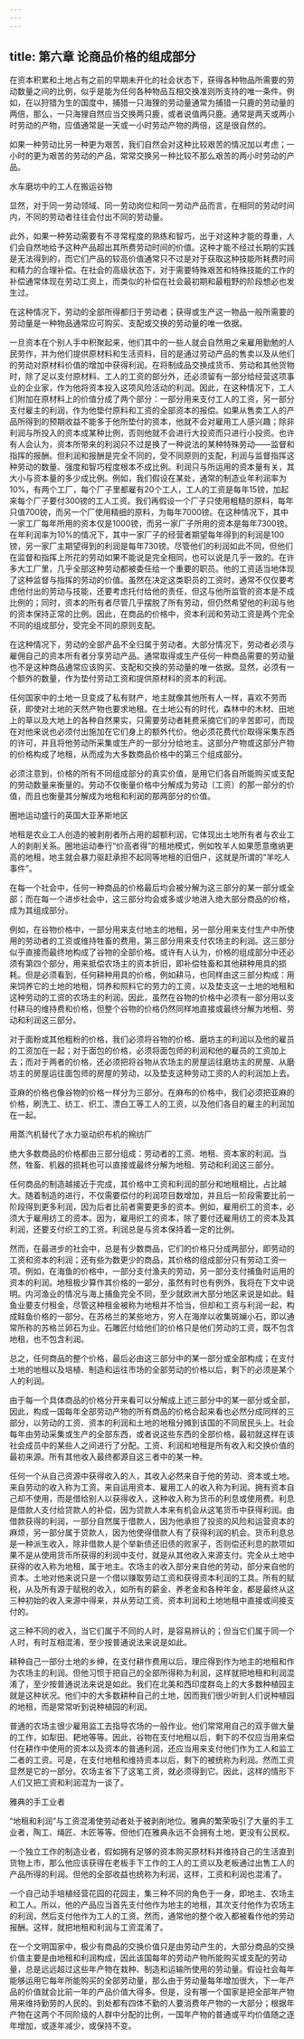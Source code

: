 ```yaml
---
---
---
```

title: 第六章 论商品价格的组成部分
---

在资本积累和土地占有之前的早期未开化的社会状态下，获得各种物品所需要的劳动数量之间的比例，似乎是能为任何各种物品互相交换准则所支持的唯一条件。例如，在以狩猎为生的国度中，捕猎一只海狸的劳动量通常为捕猎一只鹿的劳动量的两倍，那么，一只海狸自然应当交换两只鹿，或者说值两只鹿。通常是两天或两小时劳动的产物，应值通常是一天或一小时劳动产物的两倍，这是很自然的。

如果一种劳动比另一种更为艰苦，我们自然会对这种比较艰苦的情况加以考虑；一小时的更为艰苦的劳动的产品，常常交换另一种比较不那么艰苦的两小时劳动的产品。



水车磨坊中的工人在搬运谷物

显然，对于同一劳动领域、同一劳动岗位和同一劳动产品而言，在相同的劳动时间内，不同的劳动者往往会付出不同的劳动量。

此外，如果一种劳动需要有不寻常程度的熟练和智巧，出于对这种才能的尊重，人们会自然地给予这种产品超出其所费劳动时间的价值。这种才能不经过长期的实践是无法得到的，而它们产品的较高价值通常只不过是对于获取这种技能所耗费时间和精力的合理补偿。在社会的高级状态下，对于需要特殊艰苦和特殊技能的工作的补偿通常体现在劳动工资上，而类似的补偿在社会最初期和最粗野的阶段想必也发生过。

在这种情况下，劳动的全部所得都归于劳动者；获得或生产这一物品一般所需要的劳动量是一种物品通常应可购买、支配或交换的劳动量的唯一依据。

一旦资本在个别人手中积聚起来，他们其中的一些人就会自然用之来雇用勤勉的人民劳作，并为他们提供原材料和生活资料，目的是通过劳动产品的售卖以及从他们的劳动对原材料价值的增加中获得利润。在将制成品交换成货币、劳动和其他货物时，除了足以支付原材料、工人的工资的部分外，还必须留有一部分给经营这项事业的企业家，作为他将资本投入这项风险活动的利润。因此，在这种情况下，工人们附加在原材料上的价值分成了两个部分：一部分用来支付工人的工资，另一部分支付雇主的利润，作为他垫付原料和工资的全部资本的报偿。如果从售卖工人的产品所得到的预期收益不能多于他所垫付的资本，他就不会对雇用工人感兴趣；除非利润与所投入的资本成某种比例，否则他就不会进行大投资而只进行小投资。也许有人会认为，资本所带来的利润只不过是换了一种说法的某种特殊劳动——监督和指挥的报酬。但利润和报酬是完全不同的，受不同原则的支配，利润与监督指挥这种劳动的数量、强度和智巧程度根本不成比例。利润只与所运用的资本量有关，其大小与资本量的多少成比例。例如，我们假设在某处，通常的制造业年利润率为10%，有两个工厂，每个厂子里都雇有20个工人，工人的工资是每年15镑，加起来每个厂子要付300镑的工人工资。我们再假设一个厂子只使用粗糙的原料，每年只值700镑，而另一个厂使用精细的原料，为每年7000镑。在这种情况下，其中一家工厂每年所用的资本仅是1000镑，而另一家厂子所用的资本是每年7300镑。在年利润率为10%的情况下，其中一家厂子的经营者期望每年得到的利润是100镑，另一家厂主期望得到的利润是每年730镑。尽管他们的利润如此不同，但他们在监督和指挥上所花的劳动如果不能说是完全相同，也可以说是几乎一致的。在许多大工厂里，几乎全部这种劳动都被委任给一个重要的职员。他的工资适当地体现了这种监督与指挥的劳动的价值。虽然在决定这类职员的工资时，通常不仅仅要考虑他付出的劳动与技能，还要考虑托付给他的责任，但这与他所监管的资本是不成比例的；同时，资本的所有者尽管几乎摆脱了所有劳动，但仍然希望他的利润与他的资本保持正常的比例。因此，在商品的价格中，资本利润和劳动工资是两个完全不同的组成部分，受完全不同的原则支配。

在这种情况下，劳动的全部产品不全归属于劳动者。大部分情况下，劳动者必须与雇佣自己的资本所有者分享劳动产品。通常取得或生产任何一种商品需要的劳动量也不是这种商品通常应该购买、支配和交换的劳动量的唯一依据。显然，必须有一个额外的数量，作为垫付劳动工资和提供原材料的资本的利润。

任何国家中的土地一旦变成了私有财产，地主就像其他所有人一样，喜欢不劳而获，即使对土地的天然产物也要求地租。在土地公有的时代，森林中的木材、田地上的草以及大地上的各种自然果实，只需要劳动者耗费采摘它们的辛苦即可，而现在对他来说也必须付出施加在它们身上的额外代价。他必须花费代价取得采集东西的许可，并且将他劳动所采集或生产的一部分分给地主。这部分产物或这部分产物的价格构成了地租，从而成为大多数商品价格中的第三个组成部分。

必须注意到，价格的所有不同组成部分的真实价值，是用它们各自所能购买或支配的劳动数量来衡量的。劳动不仅衡量价格中分解成为劳动〔工资〕的那一部分的价值，而且也衡量其分解成为地租和利润的那两部分的价值。



圈地运动盛行的英国大亚茅斯地区

地租是农业工人创造的被剥削者所占用的超额利润，它体现出土地所有者与农业工人的剥削关系。圈地运动奉行“价高者得”的租地模式，例如牧羊人如果愿意缴纳更高的地租，地主就会暴力驱赶承担不起同等地租的旧佃户，这就是所谓的“羊吃人事件”。

在每一个社会中，任何一种商品的价格最后均会被分解为这三部分的某一部分或全部；而在每一个进步社会中，这三部分均会或多或少地进入绝大部分商品的价格，成为其组成部分。

例如，在谷物价格中，一部分用来支付地主的地租，另一部分用来支付生产中所使用的劳动者的工资或维持牲畜的费用，第三部分用来支付农场主的利润。这三部分似乎直接而最终地构成了谷物的全部价格。或许有人认为，价格的组成部分中还必须有第四个部分，用来抵偿农场主的资本折旧，即补偿牲畜和其他耕种用具的损耗。但是必须看到，任何耕种用具的价格，例如耕马，也同样由这三部分构成：用来饲养它的土地的地租，饲养和照料它的劳力的工资，以及垫支这一土地的地租和这种劳动的工资的农场主的利润。因此，虽然在谷物的价格中必须有一部分用以支付耕马的维持费和价格，但整个谷物的价格仍然同样地直接或最终分解为地租、劳动和利润这三部分。

对于面粉或其他粗粉的价格，我们必须将谷物的价格、磨坊主的利润以及他的雇员的工资加在一起；对于面包的价格，必须将面包师的利润和他的雇员的工资加上去；而对于两者的价格，还必须把将谷物从农场主的房屋运往磨坊主的房屋、从磨坊主的房屋运往面包师的房屋的劳动，以及垫支这种劳动工资的人的利润加上去。

亚麻的价格也像谷物的价格一样分为三部分。在麻布的价格中，我们必须把亚麻的价格，刷洗工、纺工、织工、漂白工等工人的工资，以及他们各自的雇主的利润加在一起。



用蒸汽机替代了水力驱动织布机的棉纺厂

绝大多数商品的价格都由三部分组成：劳动者的工资、地租、资本家的利润。当然，牲畜、机器的损耗也可以直接或最终分解为地租、劳动和利润这三部分。

任何商品的制造越接近于完成，其价格中工资和利润的部分和地租相比，占比越大。随着制造的进行，不仅需要偿付的利润项目数增加，并且后一阶段需要比前一阶段得到更多利润，因为后者比前者需要更多的资本。例如，雇用织工的资本，必须大于雇用纺工的资本。因为，雇用织工的资本，除了要付还雇用纺工的资本及其利润，还要支付织工的工资。利润总是与资本保持着一定的比例。

然而，在最进步的社会中，总是有少数商品，它们的价格只分成两部分，即劳动的工资和资本的利润；还有些为数更少的商品，其价格的组成部分只有劳动工资一项。例如，在海鱼的价格中，一部分支付渔夫的劳动，另一部分支付捕鱼时运用的资本的利润。地租极少算作其价格的一部分，虽然有时也有例外，我将在下文中说明。内河渔业的情况与海上捕鱼完全不同，至少就欧洲大部分地区来说是如此。鲑鱼业要支付租金，尽管这种租金被称为地租并不恰当，但却和工资与利润一起，构成鲑鱼价格的一部分。在苏格兰的某些地方，穷人在海岸以收集斑斓小石，即以通常所称的苏格兰卵石为业。石雕匠付给他们的价格只是他们劳动的工资，既不包含地租，也不包含利润。

总之，任何商品的整个价格，最后必由这三部分中的某一部分或全部构成；在支付土地的地租以及培植、制造和运往市场的全部劳动的价格以后，剩下的必须是某个人的利润。

由于每一个具体商品的价格分开来看可以分解成上述三部分中的某一部分或全部，因此，构成一国每年全部劳动产物的所有商品的价格合起来看也必然分成同样的三部分，以劳动的工资、资本的利润和土地的地租分摊到该国的不同居民头上。社会每年由劳动采集或生产的全部东西，或者说这些东西的全部价格，最初就这样在该社会成员中的某些人之间进行了分配。工资、利润和地租是所有收入和交换价值的最初来源。所有其他收入最终都源自这三者中的某一种。

任何一个从自己资源中获得收入的人，其收入必然来自于他的劳动、资本或土地。来自劳动的收入称为工资。来自运用资本、雇用工人的收入称为利润。拥有资本自己却不使用，而是借给别人以获得收入，这种收入称为货币的利息或使用费。利息是借款人支付给贷款人的补偿，因为贷款人本来有机会从这笔货币中获得利润。由借款获得的利润，一部分自然属于借款人，因为他承担了投资的风险和运营资本的麻烦，另一部分属于贷款人，因为他使得借款人有了获得利润的机会。货币利息总是一种派生收入，除非借款人是个举新债还旧债的败家子，否则偿还利息的款项如果不是从使用货币所获得的利润中支付，就是从其他收入来源支付。完全从土地中获得的收入称为地租，属于地主。农场主的收入部分来自他的劳动，部分来自他的资本。土地对他来说只是一个借以赚取劳动工资和获得资本利润的工具。所有的赋税，从及所有源于赋税的收入，如所有的薪金、养老金和各种年金，都是最终从这三种初始的收入来源中得来，并从劳动工资、资本利润和土地地租中直接或间接支付的。

这三种不同的收入，当它们属于不同的人时，是容易辨认的；但当它们属于同一个人时，有时互相混淆，至少按普通说法来说是如此。

耕种自己一部分土地的乡绅，在支付耕作费用以后，理应得到作为地主的地租和作为农场主的利润。但他习惯于把自己的全部所得称为利润，这样就把地租和利润混淆了，至少按普通说法来说是如此。我们在北美和西印度群岛上的大多数种植园主就是这种状况。他们中的大多数耕种自己的土地，因而我们很少听到人们说种植园的地租，而是常常听到说种植园的利润。

普通的农场主很少雇用监工去指导农场的一般作业。他们常常用自己的双手做大量的工作，如犁田、耙地等等。因此，谷物在支付地租以后，剩下的不仅应当用来偿付在耕作中使用的资本以及资本的普通利润，还应当用来支付他们作为工人和监工二者的工资。可是，在支付地租和维持资本以后，剩下的被统称为利润。然而工资显然是它的一部分。农场主省下了这笔工资，就必须得到它。因此，这样的情形下人们又把工资和利润混为一谈了。



雅典的手工业者

“地租和利润”与工资混淆使劳动者处于被剥削地位。雅典的繁荣吸引了大量的手工业者，陶工、绳匠、木匠等等。但他们在雅典永远不会拥有土地，更没有公民权。

一个独立工作的制造业者，假如拥有足够的资本购买原材料并维持自己的生活直到货物上市，那么他应该获得在老板手下工作的工人的工资以及老板通过出售工人的产品所得的利润。但他的全部收益也统称为利润，这样，工资和利润也混淆了。

一个自己动手培植经营花园的花园主，集三种不同的角色于一身，即地主、农场主和工人。所以，他的产品应当首先支付他作为地主的地租，其次支付他作为农场主的利润，然后支付他作为工人的工资。然而，通常他的整个收入都被看作他的劳动报酬。这样，就把地租和利润与工资混淆了。

在一个文明国家中，极少有商品的交换价值只是由劳动产生的，大部分商品的交换价值主要是由地租和利润构成，因此该国每年的劳动产物所能购买或支配的劳动量，总是远远超过这些年产物在栽种、制造和运输所使用的劳动量。假设社会每年能够运用它每年所能购买的全部劳动量，那么由于劳动量每年增加很大，下一年产品的价值就会比前一年的产品价值大得多。但是，没有哪一个国家是把全部年产物用来维持勤劳的人民的。到处都有四体不勤的人要消费年产物的一大部分；根据年产物在这两个不同阶级的人群中分配的比例，一国年产物的普通或平均价值随之逐年增加，或逐年减少，或保持不变。